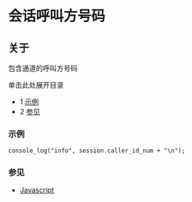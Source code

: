 # 会话呼叫方号码

## 关于

包含通道的呼叫方号码

单击此处展开目录

* 1 [示例](#示例)
* 2 [参见](#参见)

### 示例

```xml
console_log("info", session.caller_id_num + "\n");
```

### 参见

* [Javascript](../index.mdx#api)